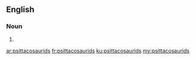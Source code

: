 ==English==

===Noun===
{{head|en|plural}}

# {{plural of|psittacosaurid|lang=en}}

[[ar:psittacosaurids]]
[[fr:psittacosaurids]]
[[ku:psittacosaurids]]
[[my:psittacosaurids]]